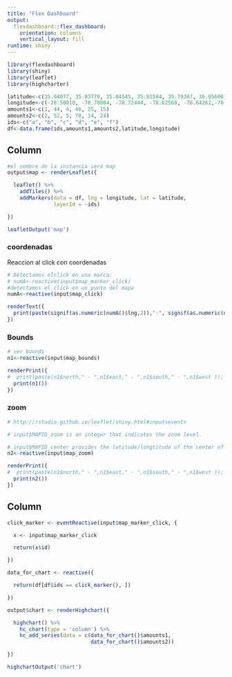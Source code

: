 ```yaml
---
title: "Flex Dashboard"
output: 
  flexdashboard::flex_dashboard:
    orientation: columns
    vertical_layout: fill
runtime: shiny
---
```


```r
library(flexdashboard)
library(shiny)
library(leaflet)
library(highcharter)

latitude<-c(35.94077, 35.83770, 35.84545, 35.81584, 35.79387, 36.05600)
longitude<-c(-78.58010, -78.78084, -78.72444, -78.62568, -78.64262,-78.67600)
amounts1<-c(1, 44, 4, 46, 25, 15)
amounts2<-c(2, 52, 5, 78, 14, 24)
ids<-c("a", "b", "c", "d", "e", "f")
df<-data.frame(ids,amounts1,amounts2,latitude,longitude)
```

Column {data-width=650}
-----------------------------------------------------------------------

```r
#el nombre de la instancia será map
output$map <- renderLeaflet({

  leaflet() %>%
    addTiles() %>%
    addMarkers(data = df, lng = longitude, lat = latitude, 
               layerId = ~ids)

})

leafletOutput('map')  

```

### coordenadas
Reaccion al click con coordenadas
```r
# Detectamos elclick en una marca:
# numA<-reactive(input$map_marker_click)
#detectamos el click en un punto del mapa
numA<-reactive(input$map_click)

renderText({
  print(paste(signif(as.numeric(numA()$lng,2)),"-", signif(as.numeric(numA()$lat,2))));
})

```

### Bounds
```r
# ver bounds
n1<-reactive(input$map_bounds)

renderPrint({
#  print(paste(n1$north," - ",n1$east," - ",n1$south," - ",n1$west ));
  print(n1())
})
```

### zoom
```r
# http://rstudio.github.io/leaflet/shiny.html#inputsevents

# input$MAPID_zoom is an integer that indicates the zoom level.

# input$MAPID_center provides the latitude/longtitude of the center of the currently visible map area; the value is a list() that has named elements lat and lng.
n2<-reactive(input$map_zoom)

renderPrint({
#  print(paste(n1$north," - ",n1$east," - ",n1$south," - ",n1$west ));
  print(n2())
})

```




Column {data-width=350}
-----------------------------------------------------------------------

```r

click_marker <- eventReactive(input$map_marker_click, {

  x <- input$map_marker_click

  return(x$id)

})

data_for_chart <- reactive({

  return(df[df$ids == click_marker(), ])

})

output$chart <- renderHighchart({

  highchart() %>%
    hc_chart(type = 'column') %>%
    hc_add_series(data = c(data_for_chart()$amounts1, 
                           data_for_chart()$amounts2))

})

highchartOutput('chart')

```